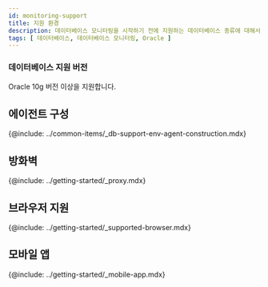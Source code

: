 ```yaml
---
id: monitoring-support
title: 지원 환경
description: 데이터베이스 모니터링을 시작하기 전에 지원하는 데이터베이스 종류에 대해서 알아보세요.
tags: [ 데이터베이스, 데이터베이스 모니터링, Oracle ]
---
```



<Desc name='Oracle' />

### 데이터베이스 지원 버전

Oracle 10g 버전 이상을 지원합니다.

## 에이전트 구성

{@include: ../common-items/_db-support-env-agent-construction.mdx} 

## 방화벽

{@include: ../getting-started/_proxy.mdx}

## 브라우저 지원

{@include: ../getting-started/_supported-browser.mdx}  

## 모바일 앱

{@include: ../getting-started/_mobile-app.mdx} 